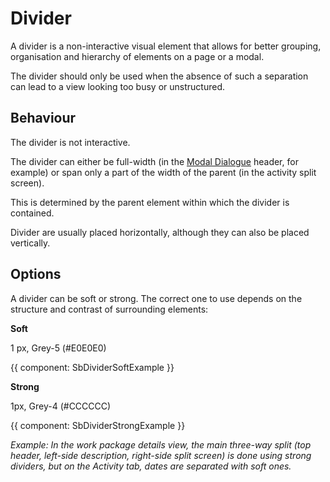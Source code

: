

<Meta title="Components/Divider" />

# Divider

A divider is a non-interactive visual element that allows for better grouping, organisation and hierarchy of elements on a page or a modal.

The divider should only be used when the absence of such a separation can lead to a view looking too busy or unstructured. 

## Behaviour

The divider is not interactive. 

The divider can either be full-width (in the [Modal Dialogue](#) header, for example) or span only a part of the width of the parent (in the activity split screen).

This is determined by the parent element within which the divider is contained.

Divider are usually placed horizontally, although they can also be placed  vertically.

## Options

A divider can be soft or strong. The correct one to use depends on the structure and contrast of surrounding elements:

**Soft**

1 px, Grey-5 (#E0E0E0)

<Canvas>
  <Story name="Soft">
    {{ component: SbDividerSoftExample }}
  </Story>
</Canvas>

**Strong**

1px, Grey-4 (#CCCCCC)

<Canvas>
  <Story name="Strong">
    {{ component: SbDividerStrongExample }}
  </Story>
</Canvas>

_Example: In the work package details view, the main three-way split (top header, left-side description, right-side split screen) is done using strong dividers, but on the Activity tab, dates are separated with soft ones._
